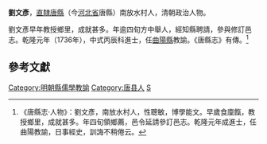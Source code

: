 {{Otheruses|subject=[[清朝|清朝]]進士劉文彥|other=[[宋朝|宋朝]]被[[金朝|金人]]所俘後曾和沂王[[趙㮙|趙㮙]]指控[[宋徽宗|宋徽宗]]謀反且又名劉文彥的[[显德帝姬|显德帝姬]]之夫|劉彥文}}
'''劉文彥'''，[[直隸|直隸]][[唐縣|唐縣]]（今[[河北省|河北省]]唐縣）南放水村人，清朝政治人物。

劉文彥早年教授鄉里，成就甚多。年逾四旬方中舉人，經知縣聘請，參與修訂邑志。乾隆元年（1736年），中式丙辰科進士，任[[曲陽縣|曲陽縣]]教諭。《唐縣志》有傳。<ref>《唐縣志·人物》：劉文彥，南放水村人，性聰敏，博學能文。早歲食廩餼，教授鄉里，成就甚多。年四旬領鄉薦，邑令延請參訂邑志。乾隆元年成進士，任曲陽教諭，日事經史，訓誨不稍倦云。</ref>

==參考文獻==
{{reflist}}

{{乾隆元年丙辰科殿試金榜}}
{{DEFAULTSORT:Liu劉}}

[[Category:明朝縣儒學教諭|Category:明朝縣儒學教諭]]
[[Category:唐县人|Category:唐县人]]
[[Category:刘姓|S]]